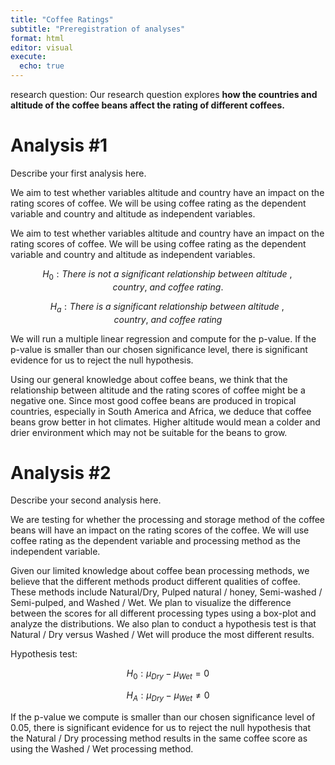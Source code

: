 ```yaml
---
title: "Coffee Ratings"
subtitle: "Preregistration of analyses"
format: html
editor: visual
execute:
  echo: true
---
```


research question: Our research question explores **how the countries and altitude of the coffee beans affect the rating of different coffees.**

# Analysis #1

Describe your first analysis here.

We aim to test whether variables altitude and country have an impact on the rating scores of coffee. We will be using coffee rating as the dependent variable and country and altitude as independent variables.

We aim to test whether variables altitude and country have an impact on the rating scores of coffee. We will be using coffee rating as the dependent variable and country and altitude as independent variables.

$$
H_0: There~is~not~a~significant~relationship~between~altitude~,country,~and~coffee~rating.
$$

$$
H_a: There~is~a~significant~relationship~between~altitude~,country,~and~coffee~rating
$$

We will run a multiple linear regression and compute for the p-value. If the p-value is smaller than our chosen significance level, there is significant evidence for us to reject the null hypothesis.

Using our general knowledge about coffee beans, we think that the relationship between altitude and the rating scores of coffee might be a negative one. Since most good coffee beans are produced in tropical countries, especially in South America and Africa, we deduce that coffee beans grow better in hot climates. Higher altitude would mean a colder and drier environment which may not be suitable for the beans to grow.

# Analysis #2

Describe your second analysis here.

We are testing for whether the processing and storage method of the coffee beans will have an impact on the rating scores of the coffee. We will use coffee rating as the dependent variable and processing method as the independent variable.

Given our limited knowledge about coffee bean processing methods, we believe that the different methods product different qualities of coffee. These methods include Natural/Dry, Pulped natural / honey, Semi-washed / Semi-pulped, and Washed / Wet. We plan to visualize the difference between the scores for all different processing types using a box-plot and analyze the distributions. We also plan to conduct a hypothesis test is that Natural / Dry versus Washed / Wet will produce the most different results.

Hypothesis test:

$$
H_0: \mu_{Dry} - \mu_{Wet} = 0
$$

$$
H_A: \mu_{Dry} - \mu_{Wet} \neq 0
$$

If the p-value we compute is smaller than our chosen significance level of 0.05, there is significant evidence for us to reject the null hypothesis that the Natural / Dry processing method results in the same coffee score as using the Washed / Wet processing method.

